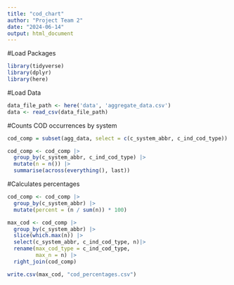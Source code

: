 ```yaml
---
title: "cod_chart"
author: "Project Team 2"
date: "2024-06-14"
output: html_document
---
```


#Load Packages

```r
library(tidyverse)
library(dplyr)
library(here)
```

#Load Data

```r
data_file_path <- here('data', 'aggregate_data.csv')
data <- read_csv(data_file_path)
```

#Counts COD occurrences by system

```r
cod_comp = subset(agg_data, select = c(c_system_abbr, c_ind_cod_type))

cod_comp <- cod_comp |>
  group_by(c_system_abbr, c_ind_cod_type) |>
  mutate(n = n()) |>
  summarise(across(everything(), last))

```

#Calculates percentages

```r
cod_comp <- cod_comp |>
  group_by(c_system_abbr) |>
  mutate(percent = (n / sum(n)) * 100) 

max_cod <- cod_comp |> 
  group_by(c_system_abbr) |>
  slice(which.max(n)) |>
  select(c_system_abbr, c_ind_cod_type, n)|>
  rename(max_cod_type = c_ind_cod_type, 
         max_n = n) |>
  right_join(cod_comp)

write.csv(max_cod, "cod_percentages.csv")
```

